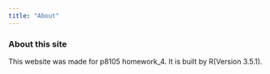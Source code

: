 ```yaml
---
title: "About"
---
```


### About this site

This website was made for p8105 homework_4. It is built by R(Version 3.5.1).